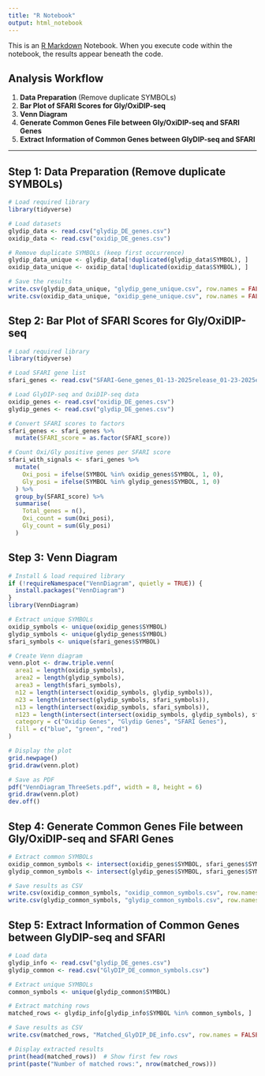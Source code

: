 ---
title: "R Notebook"
output: html_notebook
---

This is an [R Markdown](http://rmarkdown.rstudio.com) Notebook. When you execute code within the notebook, the results appear beneath the code.

## **Analysis Workflow**
1. **Data Preparation** (Remove duplicate SYMBOLs)
2. **Bar Plot of SFARI Scores for Gly/OxiDIP-seq**
3. **Venn Diagram**
4. **Generate Common Genes File between Gly/OxiDIP-seq and SFARI Genes**
5. **Extract Information of Common Genes between GlyDIP-seq and SFARI**

---

## **Step 1: Data Preparation (Remove duplicate SYMBOLs)**
```{r}
# Load required library
library(tidyverse)

# Load datasets
glydip_data <- read.csv("glydip_DE_genes.csv")
oxidip_data <- read.csv("oxidip_DE_genes.csv")

# Remove duplicate SYMBOLs (keep first occurrence)
glydip_data_unique <- glydip_data[!duplicated(glydip_data$SYMBOL), ]
oxidip_data_unique <- oxidip_data[!duplicated(oxidip_data$SYMBOL), ]

# Save the results
write.csv(glydip_data_unique, "glydip_gene_unique.csv", row.names = FALSE)
write.csv(oxidip_data_unique, "oxidip_gene_unique.csv", row.names = FALSE)
```

## **Step 2: Bar Plot of SFARI Scores for Gly/OxiDIP-seq**
```{r}
# Load required library
library(tidyverse)

# Load SFARI gene list
sfari_genes <- read.csv("SFARI-Gene_genes_01-13-2025release_01-23-2025export.csv")

# Load GlyDIP-seq and OxiDIP-seq data
oxidip_genes <- read.csv("oxidip_DE_genes.csv")
glydip_genes <- read.csv("glydip_DE_genes.csv")

# Convert SFARI scores to factors
sfari_genes <- sfari_genes %>%
  mutate(SFARI_score = as.factor(SFARI_score))

# Count Oxi/Gly positive genes per SFARI score
sfari_with_signals <- sfari_genes %>%
  mutate(
    Oxi_posi = ifelse(SYMBOL %in% oxidip_genes$SYMBOL, 1, 0),
    Gly_posi = ifelse(SYMBOL %in% glydip_genes$SYMBOL, 1, 0)
  ) %>%
  group_by(SFARI_score) %>%
  summarise(
    Total_genes = n(),
    Oxi_count = sum(Oxi_posi),
    Gly_count = sum(Gly_posi)
  )
```

## **Step 3: Venn Diagram**
```{r}
# Install & load required library
if (!requireNamespace("VennDiagram", quietly = TRUE)) {
  install.packages("VennDiagram")
}
library(VennDiagram)

# Extract unique SYMBOLs
oxidip_symbols <- unique(oxidip_genes$SYMBOL)
glydip_symbols <- unique(glydip_genes$SYMBOL)
sfari_symbols <- unique(sfari_genes$SYMBOL)

# Create Venn diagram
venn.plot <- draw.triple.venn(
  area1 = length(oxidip_symbols),
  area2 = length(glydip_symbols),
  area3 = length(sfari_symbols),
  n12 = length(intersect(oxidip_symbols, glydip_symbols)),
  n23 = length(intersect(glydip_symbols, sfari_symbols)),
  n13 = length(intersect(oxidip_symbols, sfari_symbols)),
  n123 = length(intersect(intersect(oxidip_symbols, glydip_symbols), sfari_symbols)),
  category = c("Oxidip Genes", "Glydip Genes", "SFARI Genes"),
  fill = c("blue", "green", "red")
)

# Display the plot
grid.newpage()
grid.draw(venn.plot)

# Save as PDF
pdf("VennDiagram_ThreeSets.pdf", width = 8, height = 6)
grid.draw(venn.plot)
dev.off()
```

## **Step 4: Generate Common Genes File between Gly/OxiDIP-seq and SFARI Genes**
```{r}
# Extract common SYMBOLs
oxidip_common_symbols <- intersect(oxidip_genes$SYMBOL, sfari_genes$SYMBOL)
glydip_common_symbols <- intersect(glydip_genes$SYMBOL, sfari_genes$SYMBOL)

# Save results as CSV
write.csv(oxidip_common_symbols, "oxidip_common_symbols.csv", row.names = FALSE)
write.csv(glydip_common_symbols, "glydip_common_symbols.csv", row.names = FALSE)

```

## **Step 5: Extract Information of Common Genes between GlyDIP-seq and SFARI**
```{r}
# Load data
glydip_info <- read.csv("glydip_DE_genes.csv")
glydip_common <- read.csv("GlyDIP_DE_common_symbols.csv")

# Extract unique SYMBOLs
common_symbols <- unique(glydip_common$SYMBOL)

# Extract matching rows
matched_rows <- glydip_info[glydip_info$SYMBOL %in% common_symbols, ]

# Save results as CSV
write.csv(matched_rows, "Matched_GlyDIP_DE_info.csv", row.names = FALSE)

# Display extracted results
print(head(matched_rows))  # Show first few rows
print(paste("Number of matched rows:", nrow(matched_rows)))
```

